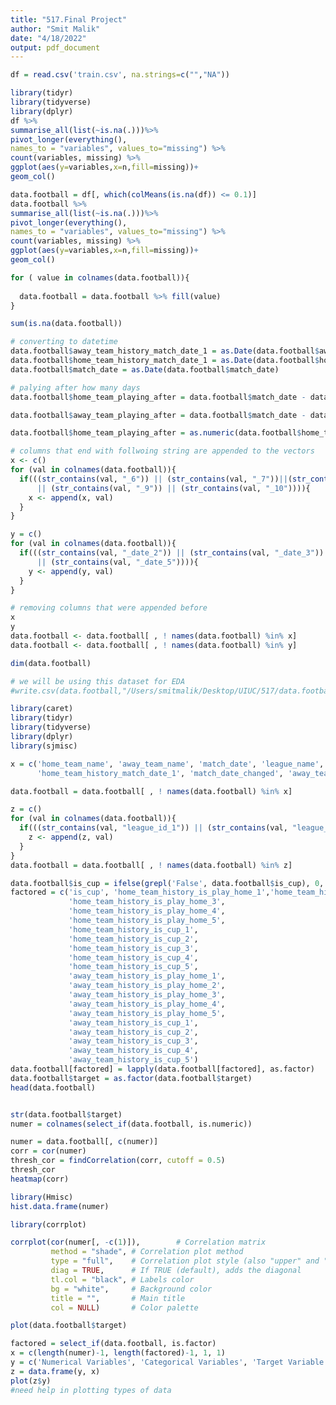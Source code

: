 ```yaml
---
title: "517.Final Project"
author: "Smit Malik"
date: "4/18/2022"
output: pdf_document
---
```


```r
df = read.csv('train.csv', na.strings=c("","NA"))
```

```r
library(tidyr)
library(tidyverse)
library(dplyr)
df %>%
summarise_all(list(~is.na(.)))%>%
pivot_longer(everything(),
names_to = "variables", values_to="missing") %>%
count(variables, missing) %>%
ggplot(aes(y=variables,x=n,fill=missing))+
geom_col()

```
```r
data.football = df[, which(colMeans(is.na(df)) <= 0.1)]
data.football %>%
summarise_all(list(~is.na(.)))%>%
pivot_longer(everything(),
names_to = "variables", values_to="missing") %>%
count(variables, missing) %>%
ggplot(aes(y=variables,x=n,fill=missing))+
geom_col()
```
```r
for ( value in colnames(data.football)){
  
  data.football = data.football %>% fill(value)
}

sum(is.na(data.football))
```

```r
# converting to datetime
data.football$away_team_history_match_date_1 = as.Date(data.football$away_team_history_match_date_1)
data.football$home_team_history_match_date_1 = as.Date(data.football$home_team_history_match_date_1)
data.football$match_date = as.Date(data.football$match_date)

```

```r
# palying after how many days
data.football$home_team_playing_after = data.football$match_date - data.football$home_team_history_match_date_1

data.football$away_team_playing_after = data.football$match_date - data.football$away_team_history_match_date_1

data.football$home_team_playing_after = as.numeric(data.football$home_team_playing_after)
```

```r
# columns that end with follwoing string are appended to the vectors
x <- c()
for (val in colnames(data.football)){
  if(((str_contains(val, "_6")) || (str_contains(val, "_7"))||(str_contains(val, "_8")) 
      || (str_contains(val, "_9")) || (str_contains(val, "_10")))){
    x <- append(x, val)
  }
}

y = c()
for (val in colnames(data.football)){
  if(((str_contains(val, "_date_2")) || (str_contains(val, "_date_3"))||(str_contains(val, "_date_4")) 
      || (str_contains(val, "_date_5")))){
    y <- append(y, val)
  }
}

```

```r
# removing columns that were appended before
x
y
data.football <- data.football[ , ! names(data.football) %in% x]
data.football <- data.football[ , ! names(data.football) %in% y]

```

```r
dim(data.football)
```

```r
# we will be using this dataset for EDA
#write.csv(data.football,"/Users/smitmalik/Desktop/UIUC/517/data.football.csv", row.names = FALSE)
```

```r
library(caret)
library(tidyr)
library(tidyverse)
library(dplyr)
library(sjmisc)

x = c('home_team_name', 'away_team_name', 'match_date', 'league_name', 'league_id',
      'home_team_history_match_date_1', 'match_date_changed', 'away_team_history_match_date_1')

data.football = data.football[ , ! names(data.football) %in% x]

z = c()
for (val in colnames(data.football)){
  if(((str_contains(val, "league_id_1")) || (str_contains(val, "league_id_2"))||(str_contains(val, "league_id_3")) || (str_contains(val, "league_id_4")) || (str_contains(val, "league_id_5")))){
    z <- append(z, val)
  }
}
data.football = data.football[ , ! names(data.football) %in% z]

data.football$is_cup = ifelse(grepl('False', data.football$is_cup), 0, 1)
factored = c('is_cup', 'home_team_history_is_play_home_1','home_team_history_is_play_home_2',
             'home_team_history_is_play_home_3',
             'home_team_history_is_play_home_4',
             'home_team_history_is_play_home_5',
             'home_team_history_is_cup_1',
             'home_team_history_is_cup_2',
             'home_team_history_is_cup_3',
             'home_team_history_is_cup_4',
             'home_team_history_is_cup_5',
             'away_team_history_is_play_home_1',
             'away_team_history_is_play_home_2',
             'away_team_history_is_play_home_3',
             'away_team_history_is_play_home_4',
             'away_team_history_is_play_home_5',
             'away_team_history_is_cup_1',
             'away_team_history_is_cup_2',
             'away_team_history_is_cup_3',
             'away_team_history_is_cup_4',
             'away_team_history_is_cup_5')
data.football[factored] = lapply(data.football[factored], as.factor)
data.football$target = as.factor(data.football$target)
head(data.football)



```

```r
str(data.football$target)
numer = colnames(select_if(data.football, is.numeric))
```

```r
numer = data.football[, c(numer)]
corr = cor(numer)
thresh_cor = findCorrelation(corr, cutoff = 0.5)
thresh_cor
heatmap(corr)
```

```r
library(Hmisc)
hist.data.frame(numer)
```
 
```r
library(corrplot)

corrplot(cor(numer[, -c(1)]),        # Correlation matrix
         method = "shade", # Correlation plot method
         type = "full",    # Correlation plot style (also "upper" and "lower")
         diag = TRUE,      # If TRUE (default), adds the diagonal
         tl.col = "black", # Labels color
         bg = "white",     # Background color
         title = "",       # Main title
         col = NULL)       # Color palette
```

```r
plot(data.football$target)
```
 
```r
factored = select_if(data.football, is.factor)
x = c(length(numer)-1, length(factored)-1, 1, 1)
y = c('Numerical Variables', 'Categorical Variables', 'Target Variable', 'Unpredictive Variable')
z = data.frame(y, x)
plot(z$y)
#need help in plotting types of data
```
 
 